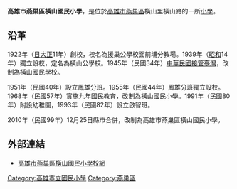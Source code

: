 {{unreferenced|time=2018-11-10T12:19:16+00:00}}
'''高雄市燕巢區橫山國民小學'''，是位於[[高雄市|高雄市]][[燕巢區|燕巢區]]橫山里橫山路的一所[[小學|小學]]。

==沿革==
1922年（[[日|日]][[大正|大正]]11年）創校，校名為援巢公學校面前埔分教場。1939年（[[昭和|昭和]]14年）獨立設校，定名為橫山公學校。1945年（民國34年）[[臺灣戰後時期|中華民國接管臺灣]]，改制為橫山國民學校。

1951年（民國40年）設立鳳雄分班。1955年（民國44年）鳳雄分班獨立設校。1968年（民國57年）實施九年國民教育，改制為橫山國民小學。1991年（民國80年）附設幼稚園，1993年（民國82年）設立啟智班。

2010年（民國99年）12月25日縣市合併，改制為高雄市燕巢區橫山國民小學。

==外部連結==
* [http://www.hsp.ks.edu.tw 高雄市燕巢區橫山國民小學校網] {{Wayback|url=http://www.hsp.ks.edu.tw/ |date=20200221160416 }}

{{高雄市國民中小學}}

[[Category:高雄市立國民小學|Category:高雄市立國民小學]]
[[Category:燕巢區|Category:燕巢區]]